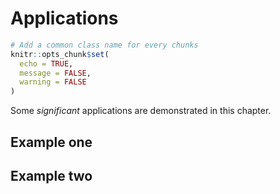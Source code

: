 # Applications

```r
# Add a common class name for every chunks
knitr::opts_chunk$set(
  echo = TRUE,
  message = FALSE,
  warning = FALSE
)
```

Some _significant_ applications are demonstrated in this chapter.

## Example one

## Example two
